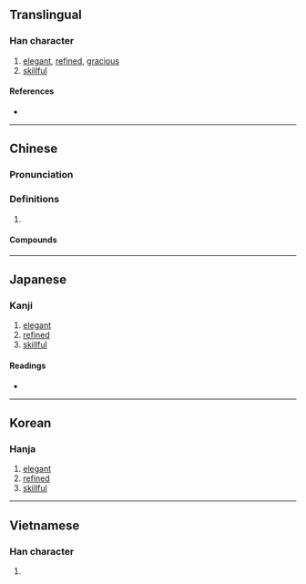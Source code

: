 {{also|娴}}
{{character info/new}}
==Translingual==

===Han character===
{{Han char|rn=38|rad=女|as=12|sn=15|four=47420|canj=VAND|ids=⿰女閑}}

# [[elegant]], [[refined]], [[gracious]]
# [[skillful]]

====References====
* {{Han ref|kx=0271.040|dkj=06711|dj=0539.010|hdz=21082.170|uh=5AFB|ud=23291|bh=BC5F|bd=48223}}

----

==Chinese==
{{zh-forms|s=娴|alt=嫺,𡢃}}

===Pronunciation===
{{zh-pron
|m=xián
|c=haan4
|h=pfs=
|md=
|mn=
|w=
|mc=y
|oc=y
|cat=
}}

===Definitions===
{{zh-hanzi}}

# {{rfdef|lang=zh}}

====Compounds====
{{zh-der|嫻淑|嫻雅|嫻熟|幽嫻|嫻習|嫻靜|熟嫻|舉止嫻雅}}

----

==Japanese==

===Kanji===
{{ja-kanji|grade=|rs=女12}}

# [[elegant]]
# [[refined]]
# [[skillful]]

====Readings====
* {{ja-readings
|goon=げん
|kanon=かん
|kun=なら-う, みや-びやか}}

----

==Korean==

===Hanja===
{{ko-hanja|hangeul=한|rv=han|mr=han}}

# [[elegant]]
# [[refined]]
# [[skillful]]

----

==Vietnamese==

===Han character===
{{vi-hantu|[[nhàn]]|rs=女12}}

# {{defn|lang=vi|sort=女12}}